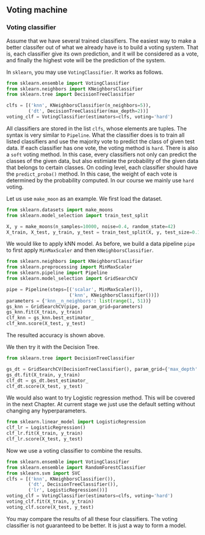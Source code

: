 ## Voting machine


### Voting classifier

Assume that we have several trained classifiers. The easiest way to make a better classifer out of what we already have is to build a voting system. That is, each classifier give its own prediction, and it will be considered as a vote, and finally the highest vote will be the prediction of the system. 

In `sklearn`, you may use `VotingClassifier`. It works as follows.


```python
from sklearn.ensemble import VotingClassifier
from sklearn.neighbors import KNeighborsClassifier
from sklearn.tree import DecisionTreeClassifier

clfs = [('knn', KNeighborsClassifier(n_neighbors=5)),
        ('dt', DecisionTreeClassifier(max_depth=2))]
voting_clf = VotingClassifier(estimators=clfs, voting='hard')

```


All classifiers are stored in the list `clfs`, whose elements are tuples. The syntax is very similar to `Pipeline`. What the classifier does is to train all listed classifiers and use the majority vote to predict the class of given test data. 
If each classifier has one vote, the voting method is `hard`. There is also a `soft` voting method. In this case, every classifiers not only can predict the classes of the given data, but also estimiate the probability of the given data that belongs to certain classes. On coding level, each classifier should have the `predict_proba()` method. In this case, the weight of each vote is determined by the probability computed. In our course we mainly use `hard` voting.

Let us use `make_moon` as an example. We first load the dataset.


```python
from sklearn.datasets import make_moons
from sklearn.model_selection import train_test_split

X, y = make_moons(n_samples=10000, noise=0.4, random_state=42)
X_train, X_test, y_train, y_test = train_test_split(X, y, test_size=0.15)
```


We would like to apply kNN model. As before, we build a data pipeline `pipe` to first apply `MinMaxScaler` and then `KNeighborsClassifier`.



```python
from sklearn.neighbors import KNeighborsClassifier
from sklearn.preprocessing import MinMaxScaler
from sklearn.pipeline import Pipeline
from sklearn.model_selection import GridSearchCV

pipe = Pipeline(steps=[('scalar', MinMaxScaler()),
                       ('knn', KNeighborsClassifier())])
parameters = {'knn__n_neighbors': list(range(1, 51))}
gs_knn = GridSearchCV(pipe, param_grid=parameters) 
gs_knn.fit(X_train, y_train)
clf_knn = gs_knn.best_estimator_
clf_knn.score(X_test, y_test)
```


The resulted accuracy is shown above.




We then try it with the Decision Tree.


```python
from sklearn.tree import DecisionTreeClassifier

gs_dt = GridSearchCV(DecisionTreeClassifier(), param_grid={'max_depth': list(range(1, 11)), 'max_leaf_nodes': list(range(10, 30))})
gs_dt.fit(X_train, y_train)
clf_dt = gs_dt.best_estimator_
clf_dt.score(X_test, y_test)
```



We would also want to try Logistic regression method. This will be covered in the next Chapter. At current stage we just use the default setting without changing any hyperparameters.


```python
from sklearn.linear_model import LogisticRegression
clf_lr = LogisticRegression()
clf_lr.fit(X_train, y_train)
clf_lr.score(X_test, y_test)
```


Now we use a voting classifier to combine the results.


```python
from sklearn.ensemble import VotingClassifier
from sklearn.ensemble import RandomForestClassifier
from sklearn.svm import SVC
clfs = [('knn', KNeighborsClassifier()),
        ('dt', DecisionTreeClassifier()),
        ('lr', LogisticRegression())]
voting_clf = VotingClassifier(estimators=clfs, voting='hard')
voting_clf.fit(X_train, y_train)
voting_clf.score(X_test, y_test)
```


You may compare the results of all these four classifiers. The voting classifier is not guaranteed to be better. It is just a way to form a model.
